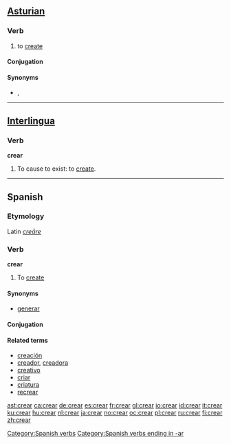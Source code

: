 ==[[Asturian]]==

===Verb===
{{ast-verb-ar|cre}}

# to [[create]]

====Conjugation====
{{ast-conj-ar|cre}}

====Synonyms====
* {{sense|to create}} {{l|ast|facer}}, {{l|ast|producir}}

----

==[[Interlingua]]==

===Verb===
'''crear'''

# To cause to exist: to [[create]].

----

==Spanish==

===Etymology===
Latin ''[[creare|creāre]]''

===Verb===
'''crear'''

# To [[create]]

====Synonyms====
* [[generar]]

====Conjugation====
{{es-conj-ar|cre}}

====Related terms====
* [[creación]]
* [[creador]], [[creadora]]
* [[creativo]]
* [[criar]]
* [[criatura]]
* [[recrear]]

[[Category:Spanish verbs]]
[[Category:Spanish verbs ending in -ar]]

[[ast:crear]]
[[ca:crear]]
[[de:crear]]
[[es:crear]]
[[fr:crear]]
[[gl:crear]]
[[io:crear]]
[[id:crear]]
[[it:crear]]
[[ku:crear]]
[[hu:crear]]
[[nl:crear]]
[[ja:crear]]
[[no:crear]]
[[oc:crear]]
[[pl:crear]]
[[ru:crear]]
[[fi:crear]]
[[zh:crear]]